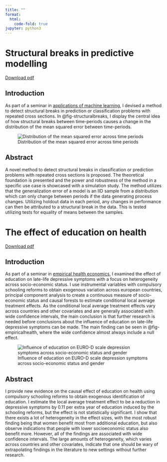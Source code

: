```yaml
---
title: ""
format:
  html:
    code-fold: true
jupyter: python3
---
```



# Structural breaks in predictive modelling

[Download pdf](./pdfs/seminar_structural_breaks_in_predictive_modelling.pdf)

## Introduction

As part of a seminar in [applications of machine learning](https://kurser.ku.dk/course/a%C3%98kk08411u/2020-2021), I devised a method to detect structural breaks in prediction or classification problems
with repeated cross sections. In @fig-structuralbreaks, I display the central idea of how structural breaks between time-periods causes a change in the distribution of the mean squared error between time-periods. 

![Distribution of the mean squared error across time periods](images/seminar_structural_breaks_in_predictive_modelling.jpg){#fig-structuralbreaks}

## Abstract 

A novel method to detect structural breaks in classification or prediction problems with repeated
cross sections is proposed. The theoretical foundation is presented and the power and robustness
of the method in a specific use case is showcased with a simulation study. The method utilizes
that the generalization error of a model is an IID sample from a distribution which can only
change between periods if the data generating process changes. Utilizing holdout data in each
period, any changes in performance can then be attributed to a structural break in the data.
This is tested utilizing tests for equality of means between the samples.

# The effect of education on health
[Download pdf](./pdfs/seminar_the_effect_of_education_on_health.pdf)

## Introduction

As part of a seminar in [empirical health economics](https://kurser.ku.dk/course/a%c3%98kk08325u/2021-2022), I examined the effect of education on late-life depressive symptoms with a focus on heterogeneity across socio-economic status. I use instrumental variables with compulsory schooling reforms to obtain exogenous variation across european countries, principal component analysis to create a continuous measure of socio-economic status and causal forests to estimate conditional local average treatment effects. As the conditional local average treatment effects vary across countries and other covariates and are generally associated with wide confidence intervals, the main conclusion is that further research is needed before conclusions about the influence of education on late-life depressive symptoms can be made. The main finding can be seen in @fig-empiricalhealth, where the wide confidence almost always include a null effect.

![Influence of education on EURO-D scale depression symptoms across socio-economic status and gender](images/seminar_the_effect_of_education_on_health.jpg){#fig-empiricalhealth}

## Abstract

I provide new evidence on the causal effect of education on health using compulsory schooling
reforms to obtain exogenous identification of education. I estimate the local average treatment
effect to be a reduction in depressive symptoms by 0.11 per extra year of education induced
by the schooling reforms, but the effect is not statistically significant. I show that there
exists a lot of heterogeneity in the effect sizes, with the most robust finding being that women
benefit most from additional education, but also observe indications that people with lower socioeconomic
status also benefit more. However, all of the findings are associated with wide confidence
intervals. The large amounts of heterogeneity, which varies across countries and other covariates,
indicate that one should be wary of extrapolating findings in the literature to new settings
without further research.
